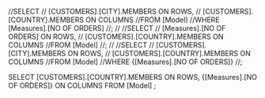 //SELECT 
// [CUSTOMERS].[CITY].MEMBERS ON ROWS,
// [CUSTOMERS].[COUNTRY].MEMBERS ON COLUMNS
//FROM [Model]
//WHERE [Measures].[NO OF ORDERS]
//;
//
//SELECT 
// [Measures].[NO OF ORDERS] ON ROWS,
// [CUSTOMERS].[COUNTRY].MEMBERS ON COLUMNS
//FROM [Model]
//;
//
//SELECT 
//  [CUSTOMERS].[CITY].MEMBERS ON ROWS,
//  [CUSTOMERS].[COUNTRY].MEMBERS ON COLUMNS
//FROM [Model]
//WHERE {[Measures].[NO OF ORDERS]}
//;

SELECT 
  [CUSTOMERS].[COUNTRY].MEMBERS ON ROWS,
  {[Measures].[NO OF ORDERS]} ON COLUMNS
FROM [Model]
;